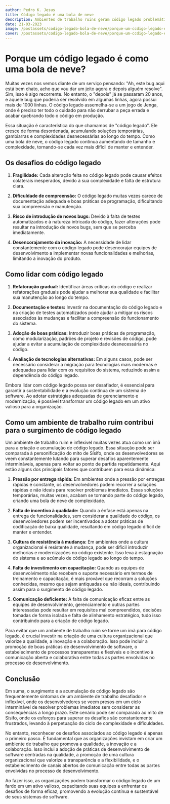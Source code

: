 ```yaml
---
author: Pedro K. Jesus
title: Código legado é uma bola de neve
description: Ambientes de trabalho ruins geram código legado problemático. 
date: 21-03-2023
image: /postassets/codigo-legado-bola-de-neve/porque-um-ccdigo-legado-e-uma-bola-de-neve.png
cover: /postassets/codigo-legado-bola-de-neve/porque-um-ccdigo-legado-e-uma-bola-de-neve.png
---
```


# Porque um código legado é como uma bola de neve?

Muitas vezes nos vemos diante de um serviço pensando: "Ah, este bug aqui está bem chato, acho que vou dar um jeito agora e depois alguém resolve". 
Sim, isso é algo recorrente. No entanto, o "depois" já se passaram 20 anos, e aquele bug que poderia ser resolvido em algumas linhas, agora possui 
mais de 1000 linhas. O código legado assemelha-se a um jogo de Jenga, onde é preciso ter todo o cuidado para não derrubar a peça errada e acabar quebrando 
todo o código em produção.

Essa situação é característica do que chamamos de "código legado". Ele cresce de forma desordenada, acumulando soluções temporárias, gambiarras e 
complexidades desnecessárias ao longo do tempo. Como uma bola de neve, o código legado continua aumentando de tamanho e complexidade, tornando-se 
cada vez mais difícil de manter e entender.

## Os desafios do código legado

1. **Fragilidade:** Cada alteração feita no código legado pode causar efeitos colaterais inesperados, devido à sua complexidade e falta de estrutura clara.
   
2. **Dificuldade de compreensão:** O código legado muitas vezes carece de documentação adequada e boas práticas de programação, dificultando sua compreensão 
e manutenção.

3. **Risco de introdução de novos bugs:** Devido à falta de testes automatizados e à natureza intricada do código, fazer alterações pode resultar na introdução 
de novos bugs, sem que se perceba imediatamente.

4. **Desencorajamento da inovação:** A necessidade de lidar constantemente com o código legado pode desencorajar equipes de desenvolvimento a implementar novas 
funcionalidades e melhorias, limitando a inovação do produto.

## Como lidar com código legado

1. **Refatoração gradual:** Identificar áreas críticas do código e realizar refatorações graduais pode ajudar a melhorar sua qualidade e facilitar sua manutenção 
ao longo do tempo.

2. **Documentação e testes:** Investir na documentação do código legado e na criação de testes automatizados pode ajudar a mitigar os riscos associados às mudanças 
e facilitar a compreensão do funcionamento do sistema.

3. **Adoção de boas práticas:** Introduzir boas práticas de programação, como modularização, padrões de projeto e revisões de código, pode ajudar a evitar a acumulação 
de complexidade desnecessária no código.

4. **Avaliação de tecnologias alternativas:** Em alguns casos, pode ser necessário considerar a migração para tecnologias mais modernas e adequadas para lidar com os 
requisitos do sistema, reduzindo assim a dependência do código legado.

Embora lidar com código legado possa ser desafiador, é essencial para garantir a sustentabilidade e a evolução contínua de um sistema de software. Ao adotar estratégias 
adequadas de gerenciamento e modernização, é possível transformar um código legado em um ativo valioso para a organização.

## Como um ambiente de trabalho ruim contribui para o surgimento de código legado

Um ambiente de trabalho ruim e inflexível muitas vezes atua como um ímã para a criação e acumulação de código legado. Essa situação pode ser comparada à personificação 
do mito de Sísifo, onde os desenvolvedores se veem constantemente lutando para superar desafios aparentemente intermináveis, apenas para voltar ao ponto de partida repetidamente. 
Aqui estão alguns dos principais fatores que contribuem para essa dinâmica:

1. **Pressão por entrega rápida:** Em ambientes onde a pressão por entregas rápidas é constante, os desenvolvedores podem recorrer a soluções rápidas e não ideais para resolver 
problemas imediatos. Essas soluções temporárias, muitas vezes, acabam se tornando parte do código legado, criando uma bola de neve de complexidade.

2. **Falta de incentivo à qualidade:** Quando a ênfase está apenas na entrega de funcionalidades, sem considerar a qualidade do código, os desenvolvedores podem ser incentivados 
a adotar práticas de codificação de baixa qualidade, resultando em código legado difícil de manter e entender.

3. **Cultura de resistência à mudança:** Em ambientes onde a cultura organizacional é resistente à mudança, pode ser difícil introduzir melhorias e modernizações no código existente. 
Isso leva à estagnação do sistema e ao acúmulo de código legado ao longo do tempo.

4. **Falta de investimento em capacitação:** Quando as equipes de desenvolvimento não recebem o suporte necessário em termos de treinamento e capacitação, é mais provável que 
recorram a soluções conhecidas, mesmo que sejam antiquadas ou não ideais, contribuindo assim para o surgimento de código legado.

5. **Comunicação deficiente:** A falta de comunicação eficaz entre as equipes de desenvolvimento, gerenciamento e outras partes interessadas pode resultar em requisitos mal 
compreendidos, decisões tomadas de forma isolada e falta de alinhamento estratégico, tudo isso contribuindo para a criação de código legado.

Para evitar que um ambiente de trabalho ruim se torne um ímã para código legado, é crucial investir na criação de uma cultura organizacional que valorize a qualidade, a inovação 
e a colaboração. Isso pode incluir a promoção de boas práticas de desenvolvimento de software, o estabelecimento de processos transparentes e flexíveis e o incentivo à comunicação 
aberta e colaborativa entre todas as partes envolvidas no processo de desenvolvimento.

## Conclusão

Em suma, o surgimento e a acumulação de código legado são frequentemente sintomas de um ambiente de trabalho desafiador e inflexível, onde os desenvolvedores se veem presos em um ciclo 
interminável de resolver problemas imediatos sem considerar as consequências a longo prazo. Este cenário pode ser comparado ao mito de Sísifo, onde os esforços para superar os desafios 
são constantemente frustrados, levando à perpetuação do ciclo de complexidade e dificuldades.

No entanto, reconhecer os desafios associados ao código legado é apenas o primeiro passo. É fundamental que as organizações invistam em criar um ambiente de trabalho que promova a qualidade, 
a inovação e a colaboração. Isso inclui a adoção de práticas de desenvolvimento de software centradas na qualidade, a promoção de uma cultura organizacional que valorize a transparência e a 
flexibilidade, e o estabelecimento de canais abertos de comunicação entre todas as partes envolvidas no processo de desenvolvimento.

Ao fazer isso, as organizações podem transformar o código legado de um fardo em um ativo valioso, capacitando suas equipes a enfrentar os desafios de forma eficaz, promovendo a evolução contínua 
e sustentável de seus sistemas de software.
